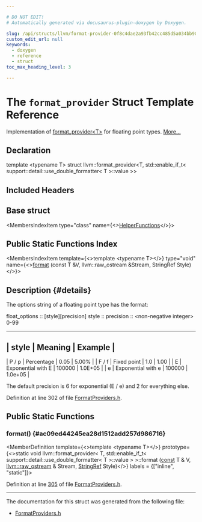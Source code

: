 ```yaml
---

# DO NOT EDIT!
# Automatically generated via docusaurus-plugin-doxygen by Doxygen.

slug: /api/structs/llvm/format-provider-0f8c4dae2a93fb42cc485d5a034bb90a
custom_edit_url: null
keywords:
  - doxygen
  - reference
  - struct
toc_max_heading_level: 3

---
```





# The `format_provider` Struct Template Reference

<DoxygenPage pluginConfig={pluginConfig}>

Implementation of <a href="/docs/api/structs/llvm/format-provider">format&#95;provider&lt;T&gt;</a> for floating point types. <a href="#details">More...</a>

## Declaration

<CodeBlock>template &lt;typename T&gt;
struct llvm::format_provider&lt;T, std::enable&#95;if&#95;t&lt; support::detail::use&#95;double&#95;formatter&lt; T &gt;::value &gt;&gt;</CodeBlock>

## Included Headers

<IncludesList>
<IncludesListItem
  filePath="llvm/Support/FormatProviders.h"
  permalink="/docs/api/files/include/include/llvm/include/llvm/support/formatproviders-h"
  isLocal="true" />
</IncludesList>

## Base struct

<MembersIndex>

<MembersIndexItem
  type="class"
  name={<><a href="/docs/api/classes/llvm/support/detail/helperfunctions">HelperFunctions</a></>}>
</MembersIndexItem>

</MembersIndex>

## Public Static Functions Index

<MembersIndex>

<MembersIndexItem
  template={<>template &lt;typename T&gt;</>}
  type="void"
  name={<><a href="#ac09ed44245ea28d1512add257d986716">format</a> (const T &amp;V, llvm::raw&#95;ostream &amp;Stream, StringRef Style)</>}>
</MembersIndexItem>

</MembersIndex>

## Description {#details}

The options string of a floating point type has the format:

float&#95;options :: &#91;style&#93;&#91;precision&#93; style ::  precision :: &lt;non-negative integer&gt; 0-99

<hr/>
 

<Link id="details" />


## | style | Meaning | Example |



<Link id="details" />



| P / p | Percentage | 0.05 | 5.00% | | F / f | Fixed point | 1.0 | 1.00 | | E | Exponential with E | 100000 | 1.0E+05 | | e | Exponential with e | 100000 | 1.0e+05 | 



<Link id="details" />



The default precision is 6 for exponential (E / e) and 2 for everything else.

Definition at line 302 of file <a href="/docs/api/files/include/include/llvm/include/llvm/support/formatproviders-h">FormatProviders.h</a>.

<SectionDefinition>

## Public Static Functions

### format() {#ac09ed44245ea28d1512add257d986716}

<MemberDefinition
  template={<>template &lt;typename T&gt;</>}
  prototype={<>static void llvm::format&#95;provider&lt; T, std::enable&#95;if&#95;t&lt; support::detail::use&#95;double&#95;formatter&lt; T &gt;::value &gt; &gt;::format (<a href="/docs/api/files/lib/lib/target/lib/target/aarch64/aarch64promoteconstant-cpp/#a90f8350fecae261c25be85d38b451bff">const</a> T &amp; V, <a href="/docs/api/classes/llvm/raw-ostream">llvm::raw&#95;ostream</a> &amp; Stream, <a href="/docs/api/classes/llvm/stringref">StringRef</a> Style)</>}
  labels = {["inline", "static"]}>

Definition at line <a href="/docs/api/files/include/include/llvm/include/llvm/support/formatproviders-h/#l00305">305</a> of file <a href="/docs/api/files/include/include/llvm/include/llvm/support/formatproviders-h">FormatProviders.h</a>.
</MemberDefinition>

</SectionDefinition>

<hr/>

The documentation for this struct was generated from the following file:

<ul>
<li><a href="/docs/api/files/include/include/llvm/include/llvm/support/formatproviders-h">FormatProviders.h</a></li>
</ul>

</DoxygenPage>
